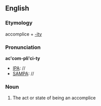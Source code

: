 ==English==

===Etymology===
accomplice + [[-ity]]

===Pronunciation===
'''ac'com-pli'ci-ty'''
* [[IPA]]: //
* [[SAMPA]]: //

===Noun===
{{infl|en|noun}}

# {{rare}} The act or state of being an accomplice